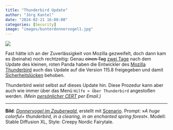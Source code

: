 ```yaml
---
title: "Thunderbird Update"
author: "Jörg Kantel"
date: "2024-02-21 16:00:00"
categories: [Security]
image: "images/bunterdonnervogel1.jpg"
---
```


[![](images/bunterdonnervogel1-b.jpg)](https://www.flickr.com/photos/schockwellenreiter/53539808010/)

Fast hätte ich an der Zuverlässigkeit von Mozilla gezweifelt, doch dann kam es (beinahe) noch rechtzeitig: Genau ~~einen Tag~~ [zwei Tage](https://kantel.github.io/posts/2024021901_firefox_update/) nach dem Update des kleinen, roten Panda haben die Entwickler des [Mozilla Thunderbird](http://www.mozillamessaging.com/) auch das Update auf die Version 115.8 freigegeben und damit [Sicherheitslücken](https://www.thunderbird.net/en-US/thunderbird/115.8.0/releasenotes/) behoben.

Thunderbird weist selbst auf dieses Update hin. Diese Prozedur kann aber auch wie immer über das Menü `Hilfe > Über Thunderbird` angestoßen werden. *(Mein [persönlicher CERT](http://www.gwdg.de/~mreiman1/) per Email.)*

---

**Bild**: *[Donnervogel im Zauberwald](https://www.flickr.com/photos/schockwellenreiter/53539808010/)*, erstellt mit [Scenario](http://cognitiones.kantel-chaos-team.de/technikgeschichte/rechnerundnetze/scenario.html). Prompt: »*A huge colorful+ thunderbird, in a clearing, in an enchanted spring forest*«. Modell: Stable Diffusion XL, Style: Creepy Nordic Fairytale.